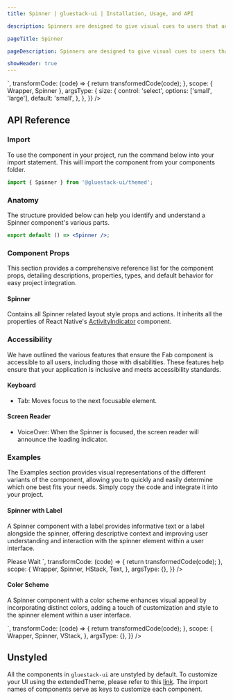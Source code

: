 ```yaml
---
title: Spinner | gluestack-ui | Installation, Usage, and API

description: Spinners are designed to give visual cues to users that an action is being processed or that a change or result is expected. They are useful for improving the user experience by reducing frustration and uncertainty.

pageTitle: Spinner

pageDescription: Spinners are designed to give visual cues to users that an action is being processed or that a change or result is expected. They are useful for improving the user experience by reducing frustration and uncertainty.

showHeader: true
---
```



<Meta title="components/Feedback/Spinner" />



<AppProvider>
  <CodePreview
    showComponentRenderer={true}
    showArgsController={true}
    metaData={{
      code: `
          <Spinner {...props}/>
      `,
      transformCode: (code) => {
        return transformedCode(code);
      },
      scope: { Wrapper, Spinner },
      argsType: {
        size: {
          control: 'select',
          options: ['small', 'large'],
          default: 'small',
        },
      },
    }}
  />
</AppProvider>

<br />

## API Reference

### Import

To use the component in your project, run the command below into your import statement. This will import the component from your components folder.

```jsx
import { Spinner } from '@gluestack-ui/themed';
```

### Anatomy

The structure provided below can help you identify and understand a Spinner component's various parts.

```jsx
export default () => <Spinner />;
```

### Component Props

This section provides a comprehensive reference list for the component props, detailing descriptions, properties, types, and default behavior for easy project integration.

#### Spinner

Contains all Spinner related layout style props and actions.
It inherits all the properties of React Native's [ActivityIndicator](https://reactnative.dev/docs/activityindicator) component.

### Accessibility

We have outlined the various features that ensure the Fab component is accessible to all users, including those with disabilities. These features help ensure that your application is inclusive and meets accessibility standards.

#### Keyboard

- Tab: Moves focus to the next focusable element.

#### Screen Reader

- VoiceOver: When the Spinner is focused, the screen reader will announce the loading indicator.

### Examples

The Examples section provides visual representations of the different variants of the component, allowing you to quickly and easily determine which one best fits your needs. Simply copy the code and integrate it into your project.

#### Spinner with Label

A Spinner component with a label provides informative text or a label alongside the spinner, offering descriptive context and improving user understanding and interaction with the spinner element within a user interface.

<AppProvider>
  <CodePreview
    showComponentRenderer={true}
    showArgsController={false}
    metaData={{
      code: `
        <HStack space="sm" >
          <Spinner/>
          <Text size="md">Please Wait</Text>
        </HStack>
      `,
      transformCode: (code) => {
        return transformedCode(code);
      },
      scope: {
        Wrapper,
        Spinner,
        HStack,
        Text,
      },
      argsType: {},
    }}
  />
</AppProvider>

#### Color Scheme

A Spinner component with a color scheme enhances visual appeal by incorporating distinct colors, adding a touch of customization and style to the spinner element within a user interface.

<AppProvider>
  <CodePreview
    showComponentRenderer={true}
    showArgsController={false}
    metaData={{
      code: `
      <VStack space="md" >
        <Spinner color="$indigo600" />
        <Spinner color="$emerald600" />
        <Spinner color="$amber600" />
        <Spinner color="$fuchsia600" />
      </VStack>
    `,
      transformCode: (code) => {
        return transformedCode(code);
      },
      scope: {
        Wrapper,
        Spinner,
        VStack,
      },
      argsType: {},
    }}
  />
</AppProvider>

## Unstyled

All the components in `gluestack-ui` are unstyled by default. To customize your UI using the extendedTheme, please refer to this [link](https://gluestack.io/ui/docs/theme/customizing-components). The import names of components serve as keys to customize each component.

<!--

### Advanced

We provide in-depth information on how to customize and extend the component's functionality to meet your needs. Below, we describe how to modify the component to suit your requirements.

### Customizing the Spinner

We have a function called `createSpinner` which can be used to create a custom `Spinner` component. This function takes in a configuration object which contains the styled components that you want to use for the spinner. You can refer [gluestack.io/style](/style) for more information on how to use styled components.

#### Usage

Default styling of all these components can be found in the `components/core/spinner` file. For reference, you can view the [source code](https://github.com/gluestack/gluestack-ui/blob/main/packages/themed/src/components/Spinner) of the styled `Spinner` components.

```jsx
// import the styles
import { Root } from '../components/core/spinner/styled-components';

// import the createSpinner function
import { createSpinner } from '@gluestack-ui/spinner';

// Understanding the API
const Spinner = createSpinner({
  Root,
});

// Using the spinner component
export default () => <Spinner />;
```
-->
